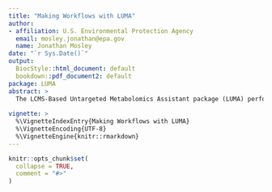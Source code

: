 ```yaml
---
title: "Making Workflows with LUMA"
author: 
- affiliation: U.S. Environmental Protection Agency
  email: mosley.jonathan@epa.gov
  name: Jonathan Mosley
date: "`r Sys.Date()`"
output: 
  BiocStyle::html_document: default
  bookdown::pdf_document2: default
package: LUMA
abstract: >
  The LCMS-Based Untargeted Metabolomics Assistant package (LUMA) performs quality control (QC) and feature reduction steps on the output of XCMS and CAMERA to generate usable data matrices for discovery-based studies. The outputs of XCMS and CAMERA contain peak matrices for each feature detected by XCMS and annotated by CAMERA. These can contain spurious features that do not pass basic QC checks, which can negatively affect downstream statistical analyses, particularly the clustering of QC samples. Furthermore, conflicting isotope and ion adduct annotations can complicate downstream metabolite annotation attempts. Therefore, curation of these matrices must be performed to ensure quality of the resulting dataset. Often these steps are performed manually and can be very time-consuming. LUMA provides a set of functions that allow for rapid, automated workflows to perform the necessary QC and feature reduction steps with minimal user input. In addition, data visualization is consolidated to a single graphic per metabolite group (containing all features attributed to a single metabolite) with EIC plots and psSpectra from CAMERA, as well as new correlation matrices and dendrograms to minimize the user's time spent validating the dataset, particularly when summing features into a single value per metabolite (an important QC check!). This vignette demonstrates how to use LUMA functions to create workflows in a variety of scenario, using the `lcmsfishdata` package to provide reproducible examples. 
    
vignette: >
  %\VignetteIndexEntry{Making Workflows with LUMA}
  %\VignetteEncoding{UTF-8}
  %\VignetteEngine{knitr::rmarkdown}
---
```


```r
knitr::opts_chunk$set(
  collapse = TRUE,
  comment = "#>"
)
```
